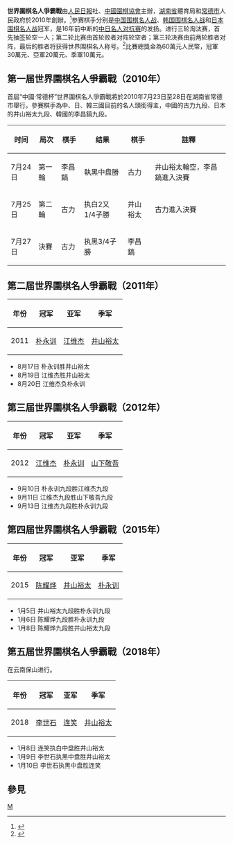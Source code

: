'''世界圍棋名人爭霸戰'''由[[人民日報|人民日報]]社、[[中國圍棋協會|中國圍棋協會]]主辦，[[湖南省|湖南省]]體育局和[[常德市|常德市]]人民政府於2010年創辦。<ref>{{Cite web |url=http://sports.people.com.cn/GB/35862/143319/11755498.html |title=人民網 |access-date=2010-07-12 |archive-date=2016-03-04 |archive-url=https://web.archive.org/web/20160304061441/http://sports.people.com.cn/GB/35862/143319/11755498.html }}</ref>参赛棋手分别是[[中国围棋名人战|中国围棋名人战]]、[[韩国围棋名人战|韩国围棋名人战]]和[[日本围棋名人战|日本围棋名人战]]冠军，是16年前中断的[[中日名人对抗赛|中日名人对抗赛]]的发扬。进行三轮淘汰赛，首先抽签轮空一人；第二轮比赛由首轮败者对阵轮空者；第三轮决赛由前两轮胜者对阵，最后的胜者将获得世界围棋名人称号。<ref>{{Cite web |url=http://games.sports.cn/weiqiorg/news/2012-09-06/2193852.html |title=中国常德杯第三届世界围棋名人争霸战 即将开幕 |access-date=2013-04-26 |archive-date=2019-02-19 |archive-url=https://web.archive.org/web/20190219112145/http://games.sports.cn/weiqiorg/news/2012-09-06/2193852.html }}</ref>比賽總獎金為60萬元人民幣，冠軍30萬元、亞軍20萬元、季軍10萬元。

== 第一届世界圍棋名人爭霸戰（2010年） ==
首屆“中國·常德杯”世界圍棋名人爭霸戰將於2010年7月23日至28日在湖南省常德市舉行。參賽棋手為中、日、韓三國目前的名人頭銜得主，中國的古力九段、日本的井山裕太九段、韓國的李昌鎬九段。
{|class="wikitable"
|-
! 时间 !! 局次 !! 棋手 !! 结果 !! 棋手 !! 註釋
|-
|7月24日
|第一輪
|{{flagicon|KOR}}李昌鎬
|執黑中盘勝
|{{flagicon|CHN}}古力
|井山裕太輪空，李昌鎬進入決賽
|-
|7月25日
|第二輪
|{{flagicon|CHN}}古力
|执白2又1/4子勝
|{{flagicon|JPN}}井山裕太
|古力進入決賽
|-
|7月27日
|決賽
|{{flagicon|CHN}}古力
|执黑3/4子勝
|{{flagicon|KOR}}李昌鎬
|
|}

== 第二届世界圍棋名人爭霸戰（2011年） ==
{|class="wikitable"
|-
! 年份 !! 冠军 !! 亚军 !! 季军
|-
|2011
|{{flagicon|KOR}}[[朴永训|朴永训]]
|{{flagicon|CHN}}[[江维杰|江维杰]]
|{{flagicon|JPN}}[[井山裕太|井山裕太]]
|}
*8月17日 朴永训胜井山裕太
*8月19日 江维杰胜井山裕太
*8月20日 江维杰负朴永训

== 第三届世界圍棋名人爭霸戰（2012年） ==
{|class="wikitable"
|-
! 年份 !! 冠军 !! 亚军 !! 季军
|-
|2012
|{{flagicon|CHN}}[[江维杰|江维杰]]
|{{flagicon|KOR}}[[朴永训|朴永训]]
|{{flagicon|JPN}}[[山下敬吾|山下敬吾]]
|}
*9月10日 朴永训九段胜江维杰九段
*9月11日 江维杰九段胜山下敬吾九段
*9月13日 江维杰九段胜朴永训九段


== 第四届世界圍棋名人爭霸戰（2015年） ==
{|class="wikitable"
|-
! 年份 !! 冠军 !! 亚军 !! 季军
|-
|2015
|{{flagicon|CHN}}[[陈耀烨|陈耀烨]]
|{{flagicon|JPN}}[[井山裕太|井山裕太]]
|{{flagicon|KOR}}[[朴永训|朴永训]]
|}
*1月5日 井山裕太九段胜朴永训九段
*1月6日 陈耀烨九段胜朴永训九段
*1月8日 陈耀烨九段胜井山裕太九段

== 第五届世界圍棋名人爭霸戰（2018年） ==
在云南保山进行。
{|class="wikitable"
|-
! 年份 !! 冠军 !! 亚军 !! 季军
|-
|2018
|{{flagicon|KOR}}[[李世石|李世石]]
|{{flagicon|CHN}}[[连笑|连笑]]
|{{flagicon|JPN}}[[井山裕太|井山裕太]]
|}
*1月8日 连笑执白中盘胜井山裕太
*1月9日 李世石执黑中盘胜井山裕太
*1月10日 李世石执黑中盘胜连笑

==參見==
{{Reflist}}

{{围棋世界赛事}}

[[Category:国际围棋比赛|M]]